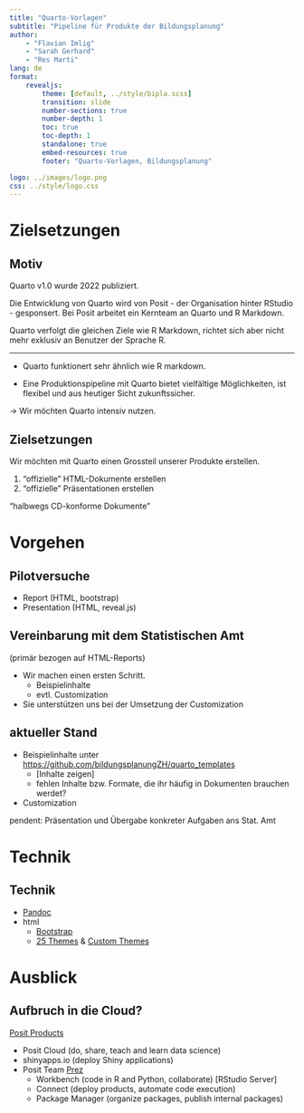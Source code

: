 ```yaml
---
title: "Quarto-Vorlagen"
subtitle: "Pipeline für Produkte der Bildungsplanung"
author: 
    - "Flavian Imlig"
    - "Sarah Gerhard"
    - "Res Marti"
lang: de
format: 
    revealjs:
        theme: [default, ../style/bipla.scss]
        transition: slide
        number-sections: true
        number-depth: 1
        toc: true
        toc-depth: 1
        standalone: true
        embed-resources: true
        footer: "Quarto-Vorlagen, Bildungsplanung"

logo: ../images/logo.png
css: ../style/logo.css
---
```


# Zielsetzungen 

## Motiv

::: {.callout-note}
Quarto v1.0 wurde 2022 publiziert.

Die Entwicklung von Quarto wird von Posit - der Organisation hinter RStudio - gesponsert. Bei Posit arbeitet ein Kernteam an Quarto und R Markdown.

Quarto verfolgt die gleichen Ziele wie R Markdown, richtet sich aber nicht mehr exklusiv an Benutzer der Sprache R.
:::

--- 

* Quarto funktionert sehr ähnlich wie R markdown.

* Eine Produktionspipeline mit Quarto bietet vielfältige Möglichkeiten, ist flexibel und aus heutiger Sicht zukunftssicher.

&rarr; Wir möchten Quarto intensiv nutzen.

## Zielsetzungen

Wir möchten mit Quarto einen Grossteil unserer Produkte erstellen.

1. "offizielle" HTML-Dokumente erstellen
2. "offizielle" Präsentationen erstellen

::: aside
"halbwegs CD-konforme Dokumente"
:::

# Vorgehen

## Pilotversuche

* Report (HTML, bootstrap)
* Presentation (HTML, reveal.js)

## Vereinbarung mit dem Statistischen Amt

(primär bezogen auf HTML-Reports)

* Wir machen einen ersten Schritt.
    * Beispielinhalte
    * evtl. Customization
* Sie unterstützen uns bei der Umsetzung der Customization

## aktueller Stand

* Beispielinhalte unter <https://github.com/bildungsplanungZH/quarto_templates>
    * [Inhalte zeigen]
    * fehlen Inhalte bzw. Formate, die ihr häufig in Dokumenten brauchen werdet?
* Customization

pendent: Präsentation und Übergabe konkreter Aufgaben ans Stat. Amt

# Technik

## Technik

* [Pandoc](https://pandoc.org/)
* html
    * [Bootstrap](https://getbootstrap.com/)
    * [25 Themes](https://bootswatch.com/) & [Custom Themes](https://quarto.org/docs/output-formats/html-themes.html#custom-themes)

# Ausblick

## Aufbruch in die Cloud?

[Posit Products](https://posit.co/products/)

* Posit Cloud (do, share, teach and learn data science)
* shinyapps.io (deploy Shiny applications)
* Posit Team [Prez](https://colorado.posit.co/rsc/rstudio-team-prez)
    * Workbench (code in R and Python, collaborate) [RStudio Server]
    * Connect (deploy products, automate code execution)
    * Package Manager (organize packages, publish internal packages)
